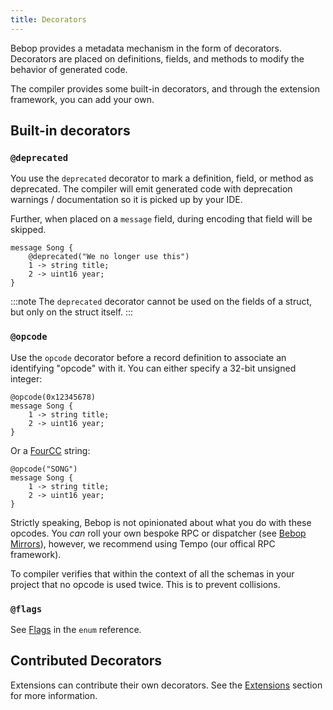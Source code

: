 ```yaml
---
title: Decorators
---
```



Bebop provides a metadata mechanism in the form of decorators. Decorators are placed on definitions, fields, and methods to modify the behavior of generated code.

The compiler provides some built-in decorators, and through the extension framework, you can add your own.

## Built-in decorators

### `@deprecated`

You use the `deprecated` decorator to mark a definition, field, or method as deprecated. The compiler will emit generated code with deprecation warnings / documentation so it is picked up by your IDE.

Further, when placed on a `message` field, during encoding that field will be skipped.

```bebop ins="@deprecated("We no longer use this")"
message Song { 
    @deprecated("We no longer use this")
    1 -> string title; 
    2 -> uint16 year; 
}
```

:::note
The `deprecated` decorator cannot be used on the fields of a struct, but only on the struct itself.
:::

### `@opcode`

Use the `opcode` decorator before a record definition to associate an identifying "opcode" with it. You can either specify a 32-bit unsigned integer:

```bebop ins="@opcode(0x12345678)"
@opcode(0x12345678)
message Song { 
    1 -> string title; 
    2 -> uint16 year; 
}
```

Or a [FourCC](https://en.wikipedia.org/wiki/FourCC) string:
    
```bebop ins="@opcode("SONG")" 
@opcode("SONG")
message Song { 
    1 -> string title; 
    2 -> uint16 year; 
}
```

Strictly speaking, Bebop is not opinionated about what you do with these opcodes. You _can_ roll your own bespoke RPC or dispatcher (see [Bebop Mirrors](https://github.com/betwixt-labs/bebop/wiki/Getting-Started-with-.NET#using-bebop-mirroring)), however, we recommend using Tempo (our offical RPC framework).

To compiler verifies that within the context of all the schemas in your project that no opcode is used twice. This is to prevent collisions.

### `@flags`

See [Flags](../enum/#flags) in the `enum` reference.

## Contributed Decorators

Extensions can contribute their own decorators. See the [Extensions](/chords/chord-json) section for more information.